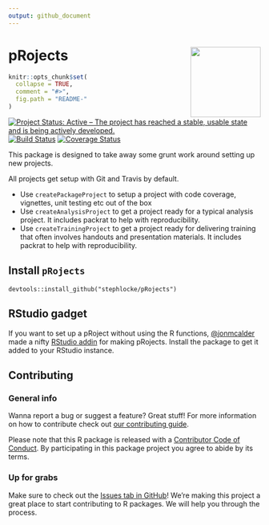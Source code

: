 ```yaml
---
output: github_document
---
```


# pRojects <img src="man/figures/logo.png" align="right" height=140/>

<!-- README.md is generated from README.Rmd. Please edit that file -->

```r
knitr::opts_chunk$set(
  collapse = TRUE,
  comment = "#>",
  fig.path = "README-"
)
```
[![Project Status: Active – The project has reached a stable, usable state and is being actively developed.](http://www.repostatus.org/badges/latest/active.svg)](http://www.repostatus.org/#active)
[![Build Status](https://travis-ci.org/lockedata/pRojects.svg?branch=master)](https://travis-ci.org/lockedata/pRojects) [![Coverage Status](https://img.shields.io/coveralls/lockedata/pRojects.svg)](https://coveralls.io/r/lockedata/pRojects?branch=master)

This package is designed to take away some grunt work around setting up new projects.

All projects get setup with Git and Travis by default.

- Use `createPackageProject` to setup a project with code coverage, vignettes, unit testing etc out of the box
- Use `createAnalysisProject` to get a project ready for a typical analysis project. It includes packrat to help with reproducibility.
- Use `createTrainingProject` to get a project ready for delivering training that often involves handouts and presentation materials. It includes packrat to help with reproducibility.

## Install `pRojects`

```
devtools::install_github("stephlocke/pRojects")
```

## RStudio gadget
If you want to set up a pRoject without using the R functions, [\@jonmcalder](https://github.com/jonmcalder) made a nifty [RStudio addin](https://rstudio.github.io/rstudioaddins/) for making pRojects. Install the package to get it added to your RStudio instance.

## Contributing

### General info

Wanna report a bug or suggest a feature? Great stuff! For more information on how to contribute check out [our contributing guide](.github/CONTRIBUTING.md). 

Please note that this R package is released with a [Contributor Code of Conduct](CODE_OF_CONDUCT.md). By participating in this package project you agree to abide by its terms.
 
### Up for grabs

Make sure to check out the [Issues tab in GitHub](https://github.com/stephlocke/pRojects/issues)! We're making this project a great place to start contributing to R packages. We will help you through the process. 
